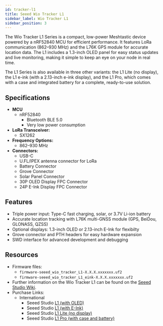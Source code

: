 ```yaml
---
id: tracker-l1
title: Seeed Wio Tracker L1
sidebar_label: Wio Tracker L1
sidebar_position: 3
---
```


The Wio Tracker L1 Series is a compact, low-power Meshtastic device powered by a nRF52840 MCU for efficient performance. It features LoRa communication (862–930 MHz) and the L76K GPS module for accurate location data. The L1 includes a 1.3-inch OLED panel for easy status updates and live monitoring, making it simple to keep an eye on your node in real time.

The L1 Series is also available in three other variants: the L1 Lite (no display), the L1 e-ink (with a 2.13-inch e-ink display), and the L1 Pro, which comes with a case and integrated battery for a complete, ready-to-use solution.

## Specifications

- **MCU**
  - nRF52840
    - Bluetooth BLE 5.0
    - Very low power consumption
- **LoRa Transceiver:**
  - SX1262
- **Frequency Options:**
  - 862–930 MHz
- **Connectors:**
  - USB-C
  - U.FL/IPEX antenna connector for LoRa
  - Battery Connector
  - Grove Connector
  - Solar Panel Connector
  - 30P OLED Display FPC Connector
  - 24P E-Ink Display FPC Connector

## Features

- Triple power input: Type-C fast charging, solar, or 3.7V Li-ion battery
- Accurate location tracking with L76K multi-GNSS module (GPS, BeiDou, GLONASS, QZSS)
- Optional displays: 1.3-inch OLED or 2.13-inch E-Ink for flexibilty
- Grove connector and PTH headers for easy hardware expansion
- SWD interface for advanced development and debugging

## Resources

- Firmware files:
  - `firmware-seeed_wio_tracker_L1-X.X.X.xxxxxxx.uf2`
  - `firmware-seeed_wio_tracker_L1_eink-X.X.X.xxxxxxx.uf2`
- Further information on the Wio Tracker L1 can be found on the [Seeed Studio Wiki](https://wiki.seeedstudio.com/get_started_with_meshtastic_wio_tracker_l1/).
- Purchase Links:
  - International
    - Seeed Studio [L1 (with OLED)](https://www.seeedstudio.com/Wio-Tracker-L1-p-6453.html)
    - Seeed Studio [L1 (with E-Ink)](https://www.seeedstudio.com/Wio-Tracker-L1-E-Ink-p-6454.html)
    - Seeed Studio [L1 Lite (no display)](https://www.seeedstudio.com/Wio-Tracker-L1-Lite-p-6455.html)
    - Seeed Studio [L1 Pro (with case and battery)](https://www.seeedstudio.com/Wio-Tracker-L1-Pro-p-6456.html)
